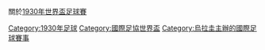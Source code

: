 關於[[1930年世界盃足球賽|1930年世界盃足球賽]]
{{Commons cat|FIFA World Cup 1930}}

[[Category:1930年足球|Category:1930年足球]]
[[Category:國際足協世界盃|Category:國際足協世界盃]]
[[Category:烏拉圭主辦的國際足球賽事|Category:烏拉圭主辦的國際足球賽事]]